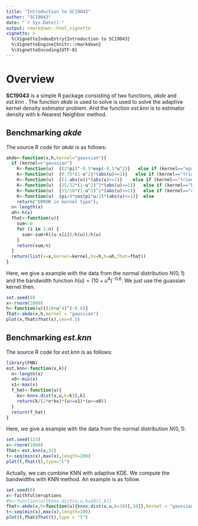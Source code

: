 ```yaml
---
title: "Introduction to SC19043"
author: "SC19043"
date: "`r Sys.Date()`"
output: rmarkdown::html_vignette
vignette: >
  %\VignetteIndexEntry{Introduction to SC19043}
  %\VignetteEngine{knitr::rmarkdown}
  %\VignetteEncoding{UTF-8}
---
```


# Overview

__SC19043__ is a simple R package consisting of two functions, _akde_ and _est.knn_ . The function _akde_ is used to solve is used to solve the adaptive kernel density estimator problem. And the function _est.knn_ is to estimator density with k-Nearest Neighbor method. 

## Benchmarking _akde_ 

The source R code for _akde_ is as follows:
```r
akde<-function(x,h,kernel="gaussian"){
  if (kernel=="gaussian")
    K<-function(u)  {(2*pi)^-0.5*exp(-0.5*u^2)}   else if (kernel=="epanechnikov")
    K<-function(u)  {0.75*(1-u^2)*(abs(u)<=1)}   else if (kernel=="triangular")
    K<-function(u)  {(1-abs(u))*(abs(u)<=1)}    else if (kernel=="triweight")
    K<-function(u)  {35/32*(1-u^2)^3*(abs(u)<=1)}   else if (kernel=="biweight")
    K<-function(u)  {15/16*(1-u^2)^2*(abs(u)<=1)}   else if (kernel=="cosine")
    K<-function(u)  {pi/4*cos(pi*u/2)*(abs(u)<=1)}  else 
    return("ERROR in kernel type");
  n<-length(x)
  ah<-h(x)
  fhat<-function(u){
    sum<-0
    for (i in 1:n) {
      sum<-sum+K((u-x[i])/h(u))/h(u)
    }
    return(sum/n)
  }
  return(list(x=x,kernel=kernel,hx=h,h=ah,fhat=fhat))
}
```

Here, we give a example with the data from the normal distribution $N(0,1)$ and the bandwidth function $h(u)=(10+u^4)^{-0.6}$. We just use the guassian kernel then.
```r
set.seed(0)
x<-rnorm(2000)
h<-function(u){(10+u^4)^(-0.6)}
fhat<-akde(x,h,kernel = "gaussian")
plot(x,fhat$fhat(x),cex=0.5)
```

## Benchmarking _est.knn_ 

The source R code for _est.knn_ is as follows:
```r
library(FNN)
est.knn<-function(x,k){
  n<-length(x)
  x0<-min(x)
  x1<-max(x)
  f_hat<-function(u){
    kx<-knnx.dist(x,u,k=k)[,k]
    return(k/(2*n*kx)*(u<=x1)*(u>=x0))
  }
  return(f_hat)
}
```

Here, we give a example with the data from the normal distribution $N(0,1)$.
```r
set.seed(123)
x<-rnorm(1000)
fhat<-est.knn(x,32)
t<-seq(min(x),max(x),length=200)
plot(t,fhat(t),type="l")
```

Actually, we can combine KNN with adaptive KDE. We compute the bandwidths with KNN method. An example is as follow.
```r
set.seed(0)
x<-faithful$eruptions
#h<-function(u){knnx.dist(x,u,k=10)[,k]}
fhat<-akde(x,h=function(u){knnx.dist(x,u,k=10)[,10]},kernel = "gaussian")
t<-seq(min(x),max(x),length=100)
plot(t,fhat$fhat(t),type = "l")
```